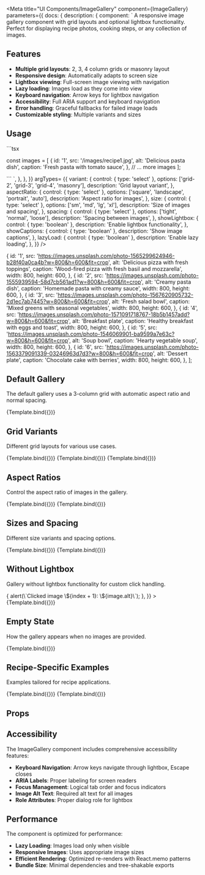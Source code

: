 
<Meta
  title="UI Components/ImageGallery"
  component={ImageGallery}
  parameters={{
    docs: {
      description: {
        component: `
A responsive image gallery component with grid layouts and optional lightbox functionality.
Perfect for displaying recipe photos, cooking steps, or any collection of images.

## Features

- **Multiple grid layouts**: 2, 3, 4 column grids or masonry layout
- **Responsive design**: Automatically adapts to screen size
- **Lightbox viewing**: Full-screen image viewing with navigation
- **Lazy loading**: Images load as they come into view
- **Keyboard navigation**: Arrow keys for lightbox navigation
- **Accessibility**: Full ARIA support and keyboard navigation
- **Error handling**: Graceful fallbacks for failed image loads
- **Customizable styling**: Multiple variants and sizes

## Usage

\`\`\`tsx

const images = [
{
id: '1',
src: '/images/recipe1.jpg',
alt: 'Delicious pasta dish',
caption: 'Fresh pasta with tomato sauce',
},
// ... more images
];

<ImageGallery
  images={images}
  variant="grid-3"
  aspectRatio="square"
  showLightbox
  showCaptions
/>
\`\`\` `, }, }, }} argTypes=
{{
  variant: {
    control: { type: 'select' },
    options: ['grid-2', 'grid-3', 'grid-4', 'masonry'],
    description: 'Grid layout variant',
  },
  aspectRatio: {
    control: { type: 'select' },
    options: ['square', 'landscape', 'portrait', 'auto'],
    description: 'Aspect ratio for images',
  },
  size: {
    control: { type: 'select' },
    options: ['sm', 'md', 'lg', 'xl'],
    description: 'Size of images and spacing',
  },
  spacing: {
    control: { type: 'select' },
    options: ['tight', 'normal', 'loose'],
    description: 'Spacing between images',
  },
  showLightbox: {
    control: { type: 'boolean' },
    description: 'Enable lightbox functionality',
  },
  showCaptions: {
    control: { type: 'boolean' },
    description: 'Show image captions',
  },
  lazyLoad: {
    control: { type: 'boolean' },
    description: 'Enable lazy loading',
  },
}}
/>

  {
    id: '1',
    src: 'https://images.unsplash.com/photo-1565299624946-b28f40a0ca4b?w=800&h=600&fit=crop',
    alt: 'Delicious pizza with fresh toppings',
    caption: 'Wood-fired pizza with fresh basil and mozzarella',
    width: 800,
    height: 600,
  },
  {
    id: '2',
    src: 'https://images.unsplash.com/photo-1555939594-58d7cb561ad1?w=800&h=600&fit=crop',
    alt: 'Creamy pasta dish',
    caption: 'Homemade pasta with creamy sauce',
    width: 800,
    height: 600,
  },
  {
    id: '3',
    src: 'https://images.unsplash.com/photo-1567620905732-2d1ec7ab7445?w=800&h=600&fit=crop',
    alt: 'Fresh salad bowl',
    caption: 'Mixed greens with seasonal vegetables',
    width: 800,
    height: 600,
  },
  {
    id: '4',
    src: 'https://images.unsplash.com/photo-1571091718767-18b5b1457add?w=800&h=600&fit=crop',
    alt: 'Breakfast plate',
    caption: 'Healthy breakfast with eggs and toast',
    width: 800,
    height: 600,
  },
  {
    id: '5',
    src: 'https://images.unsplash.com/photo-1546069901-ba9599a7e63c?w=800&h=600&fit=crop',
    alt: 'Soup bowl',
    caption: 'Hearty vegetable soup',
    width: 800,
    height: 600,
  },
  {
    id: '6',
    src: 'https://images.unsplash.com/photo-1563379091339-03246963d7d3?w=800&h=600&fit=crop',
    alt: 'Dessert plate',
    caption: 'Chocolate cake with berries',
    width: 800,
    height: 600,
  },
];


## Default Gallery

The default gallery uses a 3-column grid with automatic aspect ratio and normal spacing.

<Canvas>
  <Story
    name="Default"
    args={{
      images: sampleImages,
      variant: 'grid-3',
      aspectRatio: 'auto',
      size: 'md',
      spacing: 'normal',
      showLightbox: true,
      showCaptions: true,
      lazyLoad: true,
    }}
  >
    {Template.bind({})}
  </Story>
</Canvas>

## Grid Variants

Different grid layouts for various use cases.

<Canvas>
  <Story
    name="Two Column Grid"
    args={{
      images: sampleImages.slice(0, 4),
      variant: 'grid-2',
      aspectRatio: 'landscape',
      showLightbox: true,
      showCaptions: true,
    }}
  >
    {Template.bind({})}
  </Story>
</Canvas>

<Canvas>
  <Story
    name="Four Column Grid"
    args={{
      images: sampleImages,
      variant: 'grid-4',
      aspectRatio: 'square',
      size: 'sm',
      showLightbox: true,
      showCaptions: false,
    }}
  >
    {Template.bind({})}
  </Story>
</Canvas>

<Canvas>
  <Story
    name="Masonry Layout"
    args={{
      images: sampleImages,
      variant: 'masonry',
      aspectRatio: 'auto',
      spacing: 'normal',
      showLightbox: true,
      showCaptions: true,
    }}
  >
    {Template.bind({})}
  </Story>
</Canvas>

## Aspect Ratios

Control the aspect ratio of images in the gallery.

<Canvas>
  <Story
    name="Square Images"
    args={{
      images: sampleImages.slice(0, 4),
      variant: 'grid-2',
      aspectRatio: 'square',
      showLightbox: true,
      showCaptions: true,
    }}
  >
    {Template.bind({})}
  </Story>
</Canvas>

<Canvas>
  <Story
    name="Portrait Images"
    args={{
      images: sampleImages.slice(0, 3),
      variant: 'grid-3',
      aspectRatio: 'portrait',
      showLightbox: true,
      showCaptions: true,
    }}
  >
    {Template.bind({})}
  </Story>
</Canvas>

## Sizes and Spacing

Different size variants and spacing options.

<Canvas>
  <Story
    name="Large with Loose Spacing"
    args={{
      images: sampleImages.slice(0, 4),
      variant: 'grid-2',
      aspectRatio: 'landscape',
      size: 'lg',
      spacing: 'loose',
      showLightbox: true,
      showCaptions: true,
    }}
  >
    {Template.bind({})}
  </Story>
</Canvas>

<Canvas>
  <Story
    name="Small with Tight Spacing"
    args={{
      images: sampleImages,
      variant: 'grid-4',
      aspectRatio: 'square',
      size: 'sm',
      spacing: 'tight',
      showLightbox: true,
      showCaptions: false,
    }}
  >
    {Template.bind({})}
  </Story>
</Canvas>

## Without Lightbox

Gallery without lightbox functionality for custom click handling.

<Canvas>
  <Story
    name="No Lightbox"
    args={{
      images: sampleImages.slice(0, 6),
      variant: 'grid-3',
      aspectRatio: 'square',
      showLightbox: false,
      showCaptions: true,
      onImageClick: (image, index) => {
        alert(\`Clicked image \${index + 1}: \${image.alt}\`);
      },
    }}
  >
    {Template.bind({})}
  </Story>
</Canvas>

## Empty State

How the gallery appears when no images are provided.

<Canvas>
  <Story
    name="Empty State"
    args={{
      images: [],
      variant: 'grid-3',
      showLightbox: true,
    }}
  >
    {Template.bind({})}
  </Story>
</Canvas>

## Recipe-Specific Examples

Examples tailored for recipe applications.

<Canvas>
  <Story
    name="Recipe Steps"
    args={{
      images: [
        {
          id: 'step1',
          src: 'https://images.unsplash.com/photo-1556909114-f6e7ad7d3136?w=400&h=300&fit=crop',
          alt: 'Prep ingredients',
          caption: 'Step 1: Prepare all ingredients',
        },
        {
          id: 'step2',
          src: 'https://images.unsplash.com/photo-1556909045-ac8fcde2f5f4?w=400&h=300&fit=crop',
          alt: 'Mix ingredients',
          caption: 'Step 2: Mix dry ingredients',
        },
        {
          id: 'step3',
          src: 'https://images.unsplash.com/photo-1556909045-ac8fcde2f5f4?w=400&h=300&fit=crop',
          alt: 'Cook mixture',
          caption: 'Step 3: Cook on medium heat',
        },
        {
          id: 'step4',
          src: 'https://images.unsplash.com/photo-1565299624946-b28f40a0ca4b?w=400&h=300&fit=crop',
          alt: 'Final dish',
          caption: 'Step 4: Serve hot and enjoy!',
        },
      ],
      variant: 'grid-2',
      aspectRatio: 'landscape',
      size: 'md',
      spacing: 'normal',
      showLightbox: true,
      showCaptions: true,
    }}
  >
    {Template.bind({})}
  </Story>
</Canvas>

<Canvas>
  <Story
    name="Recipe Gallery"
    args={{
      images: sampleImages.slice(0, 6),
      variant: 'masonry',
      aspectRatio: 'auto',
      size: 'md',
      spacing: 'normal',
      showLightbox: true,
      showCaptions: true,
    }}
  >
    {Template.bind({})}
  </Story>
</Canvas>

## Props

<ArgsTable of={ImageGallery} />

## Accessibility

The ImageGallery component includes comprehensive accessibility features:

- **Keyboard Navigation**: Arrow keys navigate through lightbox, Escape closes
- **ARIA Labels**: Proper labeling for screen readers
- **Focus Management**: Logical tab order and focus indicators
- **Image Alt Text**: Required alt text for all images
- **Role Attributes**: Proper dialog role for lightbox

## Performance

The component is optimized for performance:

- **Lazy Loading**: Images load only when visible
- **Responsive Images**: Uses appropriate image sizes
- **Efficient Rendering**: Optimized re-renders with React.memo patterns
- **Bundle Size**: Minimal dependencies and tree-shakable exports
